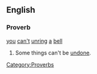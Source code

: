 ==English==

===Proverb===
[[you]] [[can't]] [[unring]] [[a]] [[bell]]

# Some things can't be [[undone]].

[[Category:Proverbs]]